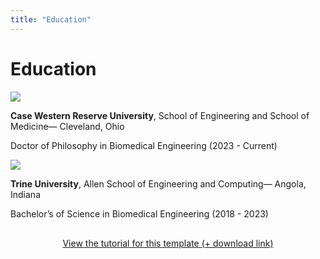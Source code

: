 ```yaml
---
title: "Education"
---
```


# Education

::: {layout-ncol="2"}
![](~/Documents/GitHub/lillyspeier.github.io/images/cwru-logo-formal.png)

**Case Western Reserve University**, School of Engineering and School of Medicine— Cleveland, Ohio

Doctor of Philosophy in Biomedical Engineering (2023 - Current)

![](~/Documents/GitHub/lillyspeier.github.io/images/trine_logo.jpg)

**Trine University**, Allen School of Engineering and Computing— Angola, Indiana

Bachelor's of Science in Biomedical Engineering (2018 - 2023)
:::

::: {style="margin: 30px; text-align: center;"}
<a class="btn btn-primary" href="https://www.marvinschmitt.com/blog/website-tutorial-quarto/" role="button" target="_blank" style="padding: 15px 30px;">View the tutorial for this template (+ download link)</a>
:::
